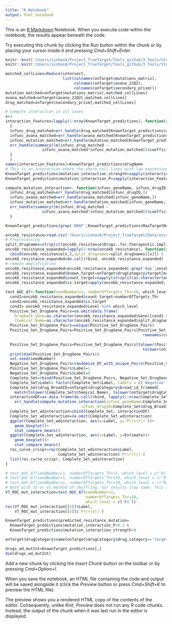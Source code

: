 ```yaml
---
title: "R Notebook"
output: html_notebook
---
```


This is an [R Markdown](http://rmarkdown.rstudio.com) Notebook. When you execute code within the notebook, the results appear beneath the code. 

Try executing this chunk by clicking the *Run* button within the chunk or by placing your cursor inside it and pressing *Cmd+Shift+Enter*. 
<!-- Whether drug bind more specifically to mutant or WT forms. -->
```r
knitr::knit('/Users/sinhas8/Project_TrueTarget/Tools_github/3.Tools/Step0_Write_Functions.Rmd')
knitr::knit('/Users/sinhas8/Project_TrueTarget/Tools_github/3.Tools/Step0B_Data_and_Libraries.Rmd')
```
<!-- MATCHED MATRIX -->
```r
matched_cellLines=Reduce(intersect,
                         list(colnames(onTarget$mutations_matrix),
                              colnames(onTarget$avana_22Q2),
                              colnames(onTarget$secondary_prism)))
mutation_matched=onTarget$mutations_matrix[,matched_cellLines]
avana_matched=onTarget$avana_22Q2[,matched_cellLines]
drug_matched=onTarget$secondary_prism[,matched_cellLines]
```
<!-- Compute interaction -->
<!-- Preprocessing -->
```r
# Compute interaction in all cases
x=1
interaction_Features=lapply(1:nrow(KnownTarget_predictions), function(x)
  {
  infunc_drug_matched=err_handle(drug_matched[KnownTarget_predictions$drugBroadID[x],])
  infunc_avana_matched=err_handle(avana_matched[KnownTarget_predictions$MaxTargetName[x],])
  infunc_mutation_matched=err_handle(mutation_matched[KnownTarget_predictions$MaxTargetName[x],])
  err_handle(summary(lm(infunc_drug_matched ~ 
                infunc_avana_matched*infunc_mutation_matched))$coefficients[4,c(1,4)])
  }
  )
names(interaction_Features)=KnownTarget_predictions$drugName
# This is an interaction where the where cell lines with low expression (<2, Trues in above vector) will have "lower" correlation strength than cell lines with high expression (>2, Falses in above vector)
KnownTarget_predictions$mutation_interaction_strength=sapply(interaction_Features, function(x) x[1])
KnownTarget_predictions$mutation_interaction_P=sapply(interaction_Features, function(x) x[2])
```
<!-- function to compute mutation interaction given a genename and drugname -->
```r
compute_mutation_interaction<- function(infunc_geneName, infunc_drugID){
  infunc_drug_matched=err_handle(drug_matched[infunc_drugID,])
  infunc_avana_matched=err_handle(avana_matched[infunc_geneName,])
  infunc_mutation_matched=err_handle(mutation_matched[infunc_geneName,])
  err_handle(summary(lm(infunc_drug_matched ~ 
                infunc_avana_matched*infunc_mutation_matched))$coefficients[4,c(1,4)])
  }

```


<!-- Test case: BRAF -->
```r
KnownTarget_predictions[grep('BRAF',KnownTarget_predictions$MaxTargetName),]
```
```r
oncokb_resistance=read.csv('/Users/sinhas8/Project_TrueTarget/Data/oncokb_biomarker_drug_associations_resistance.tsv', sep='\t')
# Preprocessing
split_drugnames=strsplit(oncokb_resistance$Drugs..for.therapeutic.implications.only., ', ')
oncokb_resistance_expanded=lapply(1:nrow(oncokb_resistance), function(x)
  cbind(oncokb_resistance[x,],split_drugnames=split_drugnames[[x]]) )
oncokb_resistance_expanded=do.call(rbind, oncokb_resistance_expanded)
# remove Amplification
oncokb_resistance_expanded=oncokb_resistance_expanded[-grep('Amp',oncokb_resistance_expanded$Alterations),]
oncokb_resistance_expanded$known_target=onTarget$drugCategory$target[match_stripall(oncokb_resistance_expanded$split_drugnames, onTarget$drugCategory$name)]
oncokb_resistance_expanded$count_target=sapply(strsplit(as.character(oncokb_resistance_expanded$known_target), ', '), length)
oncokb_resistance_expanded$is.target=apply(oncokb_resistance_expanded, 1, function(x) grepl(x[2], x[7]))

test_AUC_A7<-function(seedNumber=1, numberOfTargets_Thr=10, which_level){
  cond1=oncokb_resistance_expanded$count_target<numberOfTargets_Thr
  cond2=oncokb_resistance_expanded$is.target
  cond3= oncokb_resistance_expanded$Level %in% which_level
  Positive_Set_DrugGene_Pairs=na.omit(data.frame(
    Drugbank_Gene=as.character(oncokb_resistance_expanded$Gene)[cond1 & cond2 & cond3],
    Chemical.Name=as.character(oncokb_resistance_expanded$split_drugnames)[cond1 & cond2 & cond3]))
  Positive_Set_DrugGene_Pairs=unique(Positive_Set_DrugGene_Pairs)
  Positive_Set_DrugGene_Pairs=Positive_Set_DrugGene_Pairs[Positive_Set_DrugGene_Pairs$Drugbank_Gene %in%
                                                            rownames(corrMat),]
  
  Positive_Set_DrugGene_Pairs=Positive_Set_DrugGene_Pairs[tolower(Positive_Set_DrugGene_Pairs$Chemical.Name)  %in%
                                                            tolower(onTarget$drugCategory$name),]
  print(dim(Positive_Set_DrugGene_Pairs))
  set.seed(seedNumber)
  Negative_Set_DrugGene_Pairs=randomize_DF_with_unique_Pairs(Positive_Set_DrugGene_Pairs)
  Positive_Set_DrugGene_Pairs$Label=1
  Negative_Set_DrugGene_Pairs$Label=0
  Complete_Set=rbind(Positive_Set_DrugGene_Pairs, Negative_Set_DrugGene_Pairs)
  Complete_Set$Label= factor(Complete_Set$Label, labels = c('Negative', 'Positive'))
  Complete_Set$drug_BroadID=onTarget$drugCategory$broad_id_trimmed[
    match(tolower(Complete_Set$Chemical.Name), tolower(onTarget$drugCategory$name))]
  interactionDF=as.data.frame(do.call(rbind, lapply(1:nrow(Complete_Set), function(x)
    err_handle(compute_mutation_interaction(infunc_geneName=Complete_Set$Drugbank_Gene[x],
                                 infunc_drugID=Complete_Set$drug_BroadID[x])) )))
  Complete_Set_wdinteraction=cbind(Complete_Set, interactionDF)
  Complete_Set_wdinteraction=na.omit(Complete_Set_wdinteraction)
  ggplot(Complete_Set_wdinteraction, aes(x=Label, y=`Pr(>|t|)`))+
    geom_boxplot()+
    stat_compare_means()
  ggplot(Complete_Set_wdinteraction, aes(x=Label, y=Estimate))+
    geom_boxplot()+
    stat_compare_means()
  roc_curve_crispr=roc(Complete_Set_wdinteraction$Label,
                       Complete_Set_wdinteraction$`Pr(>|t|)`)
  list(roc_curve_crispr, Complete_Set_wdinteraction)
}

# test_AUC_A7(seedNumber=1, numberOfTargets_Thr=5, which_level = c('R1'))
# test_AUC_A7(seedNumber=1, numberOfTargets_Thr=10, which_level = c('R1')) 
# test_AUC_A7(seedNumber=1, numberOfTargets_Thr=10, which_level = c('R2'))
# Both with V2 or V1 method of shuffling, our results stay same: This is also the case for most of the above cases. In above case, it is still comparable.
V7_ROC_mut_interaction=test_AUC_A7(seedNumber=1,
                                   numberOfTargets_Thr=10,
                                   which_level = c('R1'))
roc(V7_ROC_mut_interaction[[2]]$Label,
    V7_ROC_mut_interaction[[2]]$`Pr(>|t|)`)
```


```r
KnownTarget_predictions$predicted_resistance_mutation=
  KnownTarget_predictions$mutation_interaction_P<0.2 & 
  KnownTarget_predictions$mutation_interaction_strength<0

onTarget$drugCategory$name[onTarget$drugCategory$drug_category=='targeted cancer']

drugs_wd_mutInt=KnownTarget_predictions[,]
dim(drugs_wd_mutInt)
```

Add a new chunk by clicking the *Insert Chunk* button on the toolbar or by pressing *Cmd+Option+I*.

When you save the notebook, an HTML file containing the code and output will be saved alongside it (click the *Preview* button or press *Cmd+Shift+K* to preview the HTML file). 

The preview shows you a rendered HTML copy of the contents of the editor. Consequently, unlike *Knit*, *Preview* does not run any R code chunks. Instead, the output of the chunk when it was last run in the editor is displayed.

